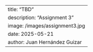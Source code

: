 ---
title: "TBD"
description: "Assignment 3"
image: /images/assignment3.jpg
date: 2025-05-21
author: Juan Hernández Guizar
---